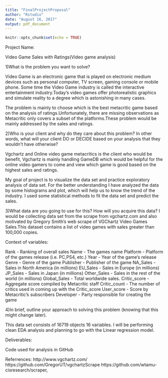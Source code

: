 ```yaml
---
title: "FinalProjectProposal"
author: "Rstudio"
date: "August 16, 2017"
output: pdf_document
---
```


```r
knitr::opts_chunk$set(echo = TRUE)
```

Project Name:

Video Game Sales with Ratings(Video game analysis)

1)What is the problem you want to solve?

Video Game is an electronic game that is played on electronic medium devices such as personal computer, TV screen, gaming console or mobile phone. Some time the Video Game industry is called the interactive entertainment industry.Today's video games offer photorealistic graphics and simulate reality to a degree which is astonishing in many cases.

The problem is mainly to choose which is the best metacritic game based on the analysis of ratings.Unfortunately, there are missing observations as Metacritic only covers a subset of the platforms.These problem would be mainly addressed by the sales and ratings.

2)Who is your client and why do they care about this problem? In other words, what will your client DO or DECIDE based on your analysis that they wouldn't have otherwise?

Vgchartz and Online video game metacritics is the client who would be benefit, Vgchartz is mainly handling GameDB which would be helpful for the online video gamers to come and view which game is good based on the highest sales and  ratings.

My goal of project is to visualize the data set and practice exploratory analysis of data set. For the better understanding I have analyzed the data by some histograms and plot, which will help us to know the trend of the industry. I used some statistical methods to fit the data set and predict the sales.

3)What data are you going to use for this? How will you acquire this data?
 I would be collecting data set from the scrape from vgchartz.com and also motivated by Gregory Smith's web scrape of VGChartz Video Games Sales.This dataset contains a list of video games with sales greater than 100,000 copies. 
 
Context of variables:

Rank - Ranking of overall sales
Name - The games name
Platform - Platform of the games release (i.e. PC,PS4, etc.)
Year - Year of the game's release
Genre - Genre of the game
Publisher - Publisher of the game
NA_Sales - Sales in North America (in millions)
EU_Sales - Sales in Europe (in millions)
JP_Sales - Sales in Japan (in millions)
Other_Sales - Sales in the rest of the world (in millions)
Global_Sales - Total worldwide sales.
Critic_score - Aggregate score compiled by Metacritic staff
Critic_count - The number of critics used in coming up with the Critic_score
User_score - Score by Metacritic's subscribers
Developer - Party responsible for creating the game

4)In brief, outline your approach to solving this problem (knowing that this might change later).

This data set consists of 16719 objects 16 variables. I will be performing clean EDA analysis and planning to go with the Linear regression model.

Deliverables:

Code used for analysis in GitHub

Referrences:
http://www.vgchartz.com/
https://github.com/GregorUT/vgchartzScrape
https://github.com/wtamu-cisresearch/scraper,

